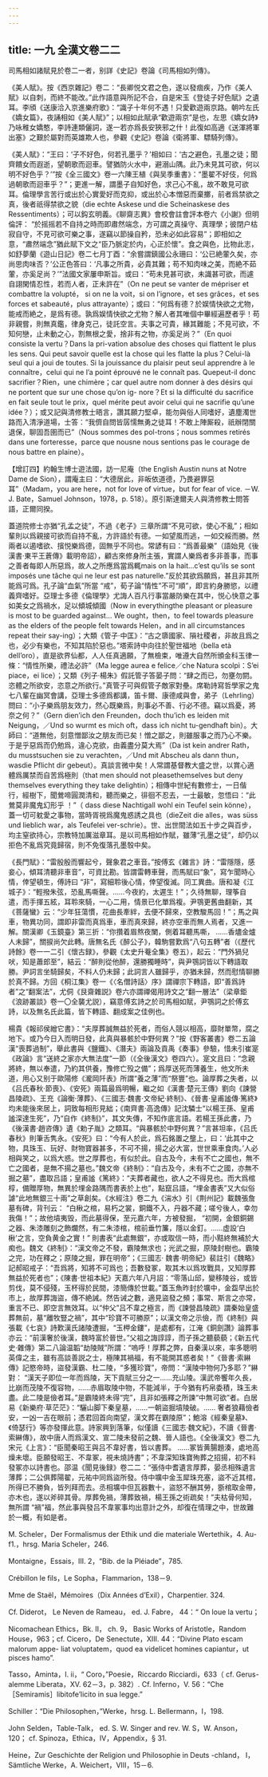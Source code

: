 ```yaml
---
---
---
```

title: 一九 全漢文卷二二
---




司馬相如諸賦見於卷二一者，别詳《史記》卷論《司馬相如列傳》。

《美人賦》。按《西京雜記》卷二：“長卿悦文君之色，遂以發痼疾，乃作《美人賦》以自刺，而終不能改。”此作語意與所記不合，自是宋玉《登徒子好色賦》之遺耳。李頎《送康洽入京進樂府歌》：“識子十年何不遇！只愛歡遊兩京路。朝吟左氏《嬌女篇》，夜誦相如《美人賦》”；以相如此賦承“歡遊兩京”是也，左思《嬌女詩》乃咏稚女嬌憨，李詩連類儷詞，遂一若亦爲長安狹邪之什！此復如高適《送渾將軍出塞》之艱於屬對而英雄欺人也，參觀《史記》卷論《衛將軍、驃騎列傳》。

《美人賦》：“王曰：‘子不好色，何若孔墨乎？’相如曰：‘古之避色，孔墨之徒；聞齊饋女而遐逝，望朝歌而迴車。譬猶防火水中，避溺山隅。此乃未見其可欲，何以明不好色乎？’”按《全三國文》卷一六陳王植《與吴季重書》：“墨翟不好伎，何爲過朝歌而迴車乎？”；更進一解，謂墨子自知好色，求己心不亂，故不敢見可欲耳。倫理學言苦行或出於心實愛好而克抑，或出於心本憎惡而棄擲，前者爲禁欲之真，後者祇得禁欲之貌（die echte Askese und die Scheinaskese des Ressentiments）；可以鈎玄明義。《聊齋志異》會校會註會評本卷六《小謝》但明倫評： “於摇摇若不自持之時而即肅然端念，方可謂之真操守、真理學；彼閉户枯寂自守，不見可欲可樂之事，遂竊以節操自矜，恐未必如此容易”；即相如之意，“肅然端念”猶此賦下文之“臣乃脈定於内，心正於懷”。食之與色，比物此志，如舒夢蘭《遊山日記》卷二七月丁酉：“余嘗謂鎮國公永珊曰：‘公已絶葷久矣，亦尚思肉味否？’公正色答曰：‘凡事之所貴，必貴其難；苟不知肉味之美，而絶不茹葷，亦奚足尚？’”法國文家屢申斯旨。或曰：“苟未見甚可欲，未識甚可欲，而遽自詡閑情忍性，若而人者，正未許在”（On ne peut se vanter de mépriser et combattre la volupté， si on ne la voit，si on l’ignore，et ses grâces，et ses forces et sabeauté，plus attrayante）；或曰：“何爲有德？於娱情快欲之尤物，能戒而絶之，是爲有德。孰爲娱情快欲之尤物？解人者其唯個中畢經遍歷者乎！苟非親嘗，則無真鑑，律身克己，徒託空言。夫事之可貴，緣其難能；不見可欲，不知何戀，止未動之心，割無根之愛，捨非有之物，亦奚足尚？”（En quoi consiste la vertu？Dans la pri-vation absolue des choses qui flattent le plus les sens. Qui peut savoir quelle est la chose qui les flatte la plus？Celui-là seul qui a joui de toutes. Si la jouissance du plaisir peut seul apprendre à le connaître，celui qui ne l’a point éprouvé ne le connaît pas. Quepeut-il donc sacrifier？Rien，une chimère；car quel autre nom donner à des désirs qui ne portent que sur une chose qu’on ig- nore？Et si la difficulté du sacrifice en fait seule tout le prix，quel mérite peut avoir celui qui ne sacrifie qu’une idée？）；或又記與清修教士晤言，讚其願力堅卓，能勿與俗人同嗜好，遺塵濁世路而入清淨道場，士答：“我儕自問皆孱懦無勇之徒耳！不敢上陣厮殺，祇辦閉關退保，聊固吾圉而已”（Nous sommes des pol-trons；nous sommes retirés dans une forteresse，parce que nousne nous sentions pas le courage de nous battre en plaine）。

【增訂四】約翰生博士遊法國，訪一尼庵（the English Austin nuns at Notre Dame de Sion），謂庵主曰：“大德居此，非皈依道德，乃畏避罪惡耳”（Madam，you are here，not for love of virtue，but for fear of vice. －W. J. Bate，Samuel Johnson，1978，p. 518）。原引斯達爾夫人與清修教士問答語，正爾同揆。

蓋道院修士亦猶“孔孟之徒”，不過《老子》三章所謂“不見可欲，使心不亂”；相如輩則以爲親接可欲而自持不亂，方許語於有德。一如望風而逃，一如交綏而勝。然兩者以遏嗜欲、擯悦樂爲德，固無乎不同也。常諺有曰：“爲善最樂”（語始見《後漢書·東平王蒼傳》載明帝詔），顧古來修身所主張，實謂人樂爲者多非善事，而事之善者每即人所惡爲，故人之所應爲當爲輒mais on la hait...c’est qu’ils se sont imposés une tâche qui ne leur est pas naturelle.”反於其欲爲願爲，甚且非其所能爲可爲。孔子論“血氣”所當 “戒”，荀子論“情性”不可“順”，即言約身勝慾，以禮義齊嗜好。亞理士多德《倫理學》尤誨人百凡行事當嚴防樂在其中，悦心快意之事如美女之爲禍水，足以傾城傾國（Now in everythingthe pleasant or pleasure is most to be guarded against... We ought，then，to feel towards pleasure as the elders of the people felt towards Helen，and in all circumstances repeat their say-ing）；大類《管子·中匡》：“古之隳國家、隕社稷者，非故且爲之也，必少有樂也，不知其陷於惡也。”塔索詩中向往於聖世福地（bella età dell’oro），直是欲界仙都，人人任真適願，了無檢束，唯遵大自然所頒金科玉律一條：“情性所樂，禮法必許”（Ma legge aurea e felice／che Natura scolpì：S’ei piace，ei lice）；又類《列子·楊朱》假託管子答晏子問：“肆之而已，勿壅勿閼。恣體之所欲安，恣意之所欲行。”真管子可與假管子敵家對壘。席勒詩寫哲學家之鬼七八輩在幽冥會講，亞理士多德爲都講，笛卡爾、康德咸與會，弟子（Lehrling）問曰：“小子樂爲朋友效力，然心既樂爲，則事必不善、行必不德。竊以爲憂，將奈之何？”（Gern dien’ich den Freunden，doch thu’ich es leiden mit Neigung，／Und so wurmt es mich oft，dass ich nicht tu-gendhaft bin）。大師曰：“道無他，刻意憎鄙汝之朋友而已矣！憎之鄙之，則雖服事之而乃心不樂。于是乎惡爲而仍勉爲，違心克欲，由義盡分莫大焉”（Da ist kein andrer Rath，du musstsuchen sie zu verachten，／Und mit Abscheu als dann thun，wasdie Pflicht dir gebeut）。真談言微中矣！人常謂基督教大盛之世，以賞心適體爲厲禁而自苦爲極則（that men should not pleasethemselves but deny themselves everything they take delightin）；相傳中世紀有數修士，一日偕行，經樹下，聞鶯啼圓潤清和，聽而樂之，徘徊不忍去，一士最敏，忽悟曰：“此鶯莫非魔鬼幻形乎 ！”（ dass diese Nachtigall wohl ein Teufel sein könne），蓋一切可躭愛之事物，當時胥視爲魔鬼惑誘之具也（dieZeit die alles，was süss und lieblich war，als Teufelei ver-schrie）。世、出世間法如五十步之與百步，均主窒欲持心，宗教特加厲滋章耳。是以司馬相如作賦，雖薄“孔墨之徒”，却仍以拒色不亂爲究竟歸宿，則不免復落孔墨彀中矣。

《長門賦》：“雷殷殷而響起兮，聲象君之車音。”按傅玄《雜言》詩：“雷隱隱，感妾心，傾耳清聽非車音”，可資比勘。皆謂雷轉車聲，而馬賦曰“象”，寫乍聞時心情，倖望頓生，傅詩曰 “非”，寫細聆後心情，倖望復滅。同工異曲。唐和凝《江城子》：“輕撥朱弦，恐亂馬嘶聲。……今夜約，太遲生！”；久待無聊，理筝自遣，而手揮五絃，耳聆來騎，一心二用，情景已化單爲複。尹鶚更舊曲翻新，其《菩薩蠻》云：“少年狂蕩慣，花曲長牽絆，去便不歸來，空教駿馬回！”；馬之與車，物異功同，謂即非雷而真爲車，車而真來歸，終亦空車而無人焉者，又進一解。關漢卿《玉鏡臺》第三折：“你攢着眉熬夜闌，側着耳聽馬嘶， ……香燼金爐人未歸”，關捩尚欠此轉。唐無名氏《醉公子》，韓駒嘗歎爲“八句五轉”者（《歷代詩餘》卷一一二引《懷古録》，參觀《太史升菴全集》卷五），起云：“門外猧兒吠，知是蕭郎至”，結云：“醉則從他醉，還勝獨睡時”，與尹鶚詞皆以下轉語取勝。尹詞言坐騎歸矣，不料人仍未歸；此詞言人雖歸乎，亦猶未歸，然而慰情聊勝於真不歸。方回《桐江集》卷一《〈名僧詩話〉序》謂禪宗下轉語，即“善爲詩者”之“翻案法”，尤侗《艮齋雜説》卷六亦謂禪偈用詩文之“翻一層法”（梁章鉅《浪跡叢談》卷一〇全襲尤説），竊意傅玄詩之於司馬相如賦，尹鶚詞之於傅玄詩，以及無名氏此篇，皆下轉語、翻成案之佳例也。

楊貴《報祁侯繒它書》：“夫厚葬誠無益於死者，而俗人競以相高，靡財單幣，腐之地下。或乃今日入而明日發，此真與暴骸於中野何異？”按《野客叢書》卷二五論漢“喪葬過制”，舉此書與《鹽鐵》、《潛夫》兩論及貢禹《奏事》參驗，惜未引崔寔《政論》言“送終之家亦大無法度”一節（《全後漢文》卷四六）。寔文且曰：“念親將終，無以奉遣，乃約其供養，豫修亡殁之備”；爲厚送死而薄養生，他文所未道，用心又别于歐陽修《瀧岡阡表》所謂“養之薄”而“祭豐”也。論厚葬之失者，以《吕氏春秋·節喪》、《安死》兩篇最爲明暢，繼之如《漢書·楚元王傳》劉向《諫營昌陵疏》、王充《論衡·薄葬》、《三國志·魏書·文帝紀·終制》、《晉書·皇甫謐傳·篤終》均未能後來居上，詞致每相形見絀；《南齊書·高逸傳》記沈驎士“以楊王孫、皇甫謐深達生死”，乃“自作《終制》”，其文失傳，不知作底言語。若楊王孫此書，乃《後漢書·趙咨傳》遺《勅子胤》之類耳。“與暴骸於中野何異？”言甚坦率，《吕氏春秋》則筆舌隽永。《安死》曰：“今有人於此，爲石銘置之壟上，曰：‘此其中之物，具珠玉、玩好、財物寶器甚多，不可不揚，揚之必大富，世世乘車食肉。’人必相與笑之，以爲大惑。世之厚葬也，有似於此。自古及今，未有不亡之國也，無不亡之國者，是無不揚之墓也。”魏文帝《終制》：“自古及今，未有不亡之國，亦無不掘之墓”，盡取吕語；皇甫謐《篤終》：“夫葬者藏也，欲人之不得見也。而大爲棺椁，備贈厚物，無異於埋金路隅而書表於上也”，點竄吕語，“埋金書表”又大似俗謔“此地無銀三十兩”之草創矣。《水經注》卷二九《湍水》引《荆州記》載魏張詹墓有碑，背刊云： “白楸之棺，易朽之裳，銅鐵不入，丹器不藏；嗟兮後人，幸勿我傷！”；故他墳夷毁，而此墓得保，至元嘉六年，方被發掘， “初開，金銀銅錫之器、朱漆雕刻之飾爛然，有二朱漆棺，棺前垂竹簾，隱以金釘。……虚設‘白楸’之言，空負黄金之實！” 則書表“此處無銀”，亦或取信一時，而小黠終無補於大痴也。魏文《終制》：“漢文帝之不發，霸陵無求也；光武之掘，原陵封樹也。霸陵之完，功在釋之；原陵之掘，罪在明帝”；《三國志· 魏書·明帝紀》裴註引《魏略》記郝昭戒子：“吾爲將，知將不可爲也；吾數發冢，取其木以爲攻戰具，又知厚葬無益於死者也”；《陳書·世祖本紀》天嘉六年八月詔：“零落山邱，變移陵谷，或皆剪伐，莫不侵殘，玉杯得於民間，漆簡傳於世載。”蓋玉魚昨封於壙中，金盌早出於市上，故厚葬誨盜，傳不絶誡。然告诫之數，適見盜發之頻；事常、斯言之亦常，重言不已、即空言無效耳。以“仲父”吕不韋之極言，而《諫營昌陵疏》謂秦始皇盛葬無前，墓“離牧豎之禍”，其中“珍寶不可勝原”；以漢文帝之示儉，而《終制》與張載《七哀》詩歎漢氏諸陵遭掘，“玉柙金鏤”，是處都有，江淹《銅劍讚》論葬事亦云：“前漢奢於後漢，魏時富於晉世。”父祖之誨諄諄，而子孫之聽藐藐；《新五代史·雜傳》第二八論温韜“劫陵賊”所謂：“嗚呼！厚葬之弊，自秦漢以來，率多聰明英偉之主，雖有高談善説之士，極陳其禍福，有不能開其惑者矣！”《晉書·索綝傳》記愍帝時，盜發漢霸、杜二陵，“多獲珍寶”，帝問：“漢陵中物何乃多耶？”綝對： “漢天子即位一年而爲陵，天下貢賦三分之一……充山陵。漢武帝饗年久長，比崩而茂陵不復容物，……赤眉取陵中物，不能減半，于今猶有朽帛委積，珠玉未盡。此二陵是儉者耳。”是霸陵終未得“完”，且非如張釋之所諫“中無可欲”者。白居易《新樂府·草茫茫》：“驪山脚下秦皇墓，……一朝盜掘墳陵破。…… 奢者狼藉儉者安，一凶一吉在眼前；憑君回首向南望，漢文葬在霸陵原”；鮑溶《經秦皇墓》、《倚瑟行》等亦發揮此意。詩家興到落筆，似僅讀《三國志·魏文紀》，不讀《晉書·索綝傳》，故中唐人而爲漢文、宣二陵未發前之魏、晉人語也。《全後漢文》卷二九宋元《上言》：“臣聞秦昭王與吕不韋好書，皆以書葬。 ……冢皆黄腸題湊，處地高燥未壞。臣願發昭王、不韋冢，視未燒詩書”；不韋深知珠寶殉葬之招揚，初不料發冢亦以詩書也。邵温《聞見後録》卷二二：“張侍中耆遺言厚葬，晏丞相殊遺言薄葬；二公俱葬陽翟，元祐中同爲盜所發。侍中壙中金玉犀珠充塞，盜不近其棺，所得已不勝負，皆列拜而去。丞相壙中但瓦器數十，盜怒不酬其勞，斵棺取金帶，亦木也，遂以斧碎其骨。厚葬免禍，薄葬致禍，楊王孫之術疏矣！”夫枯骨何知，無所謂 “禍”福，然此事與發吕不韋冢事均出意計之外，却復在情理之中，世故難於一概，有如是者。

M. Scheler，Der Formalismus der Ethik und die materiale Wertethik，4. Au- f1.，hrsg. Maria Scheler，246.

Montaigne，Essais，III. 2，“Bib. de la Pléiade”，785.

Crébillon le fils，Le Sopha，Flammarion，138－9.

Mme de Staël，Mémoires（Dix Années d’Exil），Charpentier. 324.

Cf. Diderot， Le Neven de Rameau， ed. J. Fabre， 44：“ On loue la vertu；

Nicomachean Ethics，Bk. II， ch. 9， Basic Works of Aristotle，Random House，963；cf. Cicero，De Senectute，XIII. 44：“Divine Plato escam malorum appe- liat voluptatem，quod ea videlicet homines capiantur，ut pisces hamo”.

Tasso，Aminta，I. ii，“ Coro，”Poesie，Riccardo Ricciardi，633（ cf. Gerus- alemme Liberata，XV. 62－3，p. 382）. Cf. Inferno，V. 56：“Che［Semiramis］libitofe’licito in sua legge.”

Schiller：“Die Philosophen，”Werke，hrsg. L. Bellermann，I，198.

John Selden，Table-Talk， ed. S. W. Singer and rev. W. S，W. Anson， 120； cf. Spinoza，Ethica，IV，Appendix，§ 31.

Heine，Zur Geschichte der Religion und Philosophie in Deuts -chland， I， Sämtliche Werke，A. Weichert，VIII，15－6.